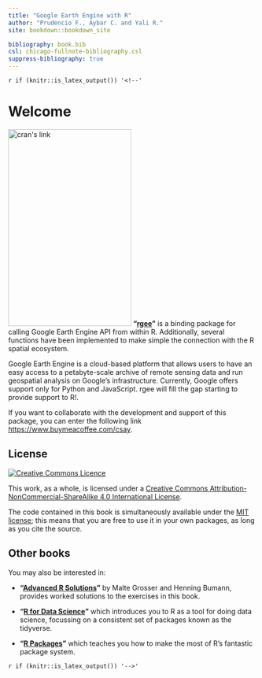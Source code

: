 ```yaml
---
title: "Google Earth Engine with R"
author: "Prudencio F., Aybar C. and Yali R."
site: bookdown::bookdown_site

bibliography: book.bib
csl: chicago-fullnote-bibliography.csl
suppress-bibliography: true
---
```


`r if (knitr::is_latex_output()) '<!--'` 

# Welcome {-}

<a href="https://cran.r-project.org/web/packages/rgee/index.html"><img src="cover_rgeebook.png" width="250" height="400" class="cover" alt="cran's link" /></a>  __"[rgee](https://cran.r-project.org/web/packages/rgee/index.html)"__ is a binding package for calling Google Earth Engine API from within R. Additionally, several functions have been implemented to make simple the connection with the R spatial ecosystem.

Google Earth Engine is a cloud-based platform that allows users to have an easy access to a petabyte-scale archive of remote sensing data and run geospatial analysis on Google's infrastructure. Currently, Google offers support only for Python and JavaScript. rgee will fill the gap starting to provide support to R!. 

If you want to collaborate with the development and support of this package, you can enter the following link <https://www.buymeacoffee.com/csay>.

## License {-}

<a rel="license" href="http://creativecommons.org/licenses/by-nc-sa/4.0/"><img alt="Creative Commons Licence" style="border-width:0" src="https://i.creativecommons.org/l/by-nc-sa/4.0/88x31.png" /></a>

This work, as a whole, is licensed under a <a rel="license" href="http://creativecommons.org/licenses/by-nc-sa/4.0/">Creative Commons Attribution-NonCommercial-ShareAlike 4.0 International License</a>.

The code contained in this book is simultaneously available under the [MIT license](https://opensource.org/licenses/MIT); this means that you are free to use it in your own packages, as long as you cite the source.

## Other books {-}

You may also be interested in:

* __"[Advanced R Solutions](http://advanced-r-solutions.rbind.io)"__ by
  Malte Grosser and Henning Bumann, provides worked solutions to the exercises
  in this book.

* __"[R for Data Science](http://r4ds.had.co.nz/)"__ which introduces you to R 
  as a tool for doing data science, focussing on a consistent
  set of packages known as the tidyverse.

* __"[R Packages](http://r-pkgs.had.co.nz/)"__ which teaches you 
  how to make the most of R's fantastic package system.

`r if (knitr::is_latex_output()) '-->'`
